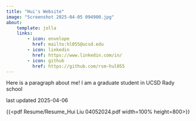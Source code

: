 ```yaml
---
title: "Hui's Website"
image: "Screenshot 2025-04-05 094900.jpg"
about:
    template: jolla
    links:
        - icon: envelope
          href: mailto:hl055@ucsd.edu
        - icon: linkedin
          href: https://www.linkedin.com/in/
        - icon: github
          href: https://github.com/rsm-hul055
---
```


Here is a paragraph about me! I am a graduate student in UCSD Rady school


last updated 2025-04-06

{{<pdf Resume/Resume_Hui Liu 04052024.pdf width=100% height=800>}}

